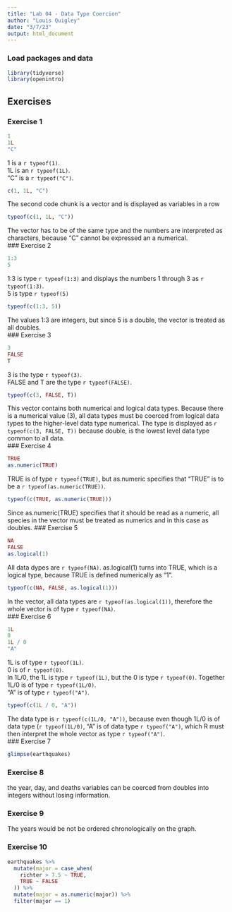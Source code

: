 ```yaml
---
title: "Lab 04 - Data Type Coercion"
author: "Louis Quigley"
date: "3/7/23"
output: html_document
---
```


### Load packages and data

```r
library(tidyverse)
library(openintro)
```

## Exercises

### Exercise 1

```r
1
1L
"C"
```
1 is a `r typeof(1)`.  
1L is an `r typeof(1L)`.  
"C" is a `r typeof("C")`.  
```r
c(1, 1L, "C")
```
The second code chunk is a vector and is displayed as variables in a row
```r
typeof(c(1, 1L, "C"))
```
The vector has to be of the same type and the numbers are interpreted as characters, because "C" cannot be expressed an a numerical.  
### Exercise 2

```r
1:3
5
```
1:3 is type `r typeof(1:3)` and displays the numbers 1 through 3 as `r typeof(1:3)`.  
5 is type `r typeof(5)`
```r
typeof(c(1:3, 5))
```
The values 1:3 are integers, but since 5 is a double, the vector is treated as all doubles.  
### Exercise 3

```r
3 
FALSE
T
```
3 is the type `r typeof(3)`.  
FALSE and T are the type `r typeof(FALSE)`.
```r
typeof(c(3, FALSE, T))
```
This vector contains both numerical and logical data types. Because there is a numerical value (3), all data types must be coerced from logical data types to the higher-level data type numerical. The type is displayed as `r typeof(c(3, FALSE, T))` because double, is the lowest level data type common to all data.  
### Exercise 4

```r
TRUE
as.numeric(TRUE)
```
TRUE is of type `r typeof(TRUE)`, but as.numeric specifies that "TRUE" is to be a `r typeof(as.numeric(TRUE))`.  
```r
typeof(c(TRUE, as.numeric(TRUE)))
```
Since as.numeric(TRUE) specifies that it should be read as a numeric, all species in the vector must be treated as numerics and in this case as doubles. 
### Exercise 5

```r
NA
FALSE
as.logical(1)
```
All data dypes are `r typeof(NA)`. as.logical(1) turns into TRUE, which is a logical type, because TRUE is defined numerically as "1".
```r
typeof(c(NA, FALSE, as.logical(1)))
```
In the vector, all data types are `r typeof(as.logical(1))`, therefore the whole vector is of type `r typeof(NA)`.  
### Exercise 6

```r
1L
0
1L / 0
"A"
```
1L is of type `r typeof(1L)`.  
0 is of `r typeof(0)`.  
In 1L/0, the 1L is type `r typeof(1L)`, but the 0 is type `r typeof(0)`. Together 1L/0 is of type `r typeof(1L/0)`.  
"A" is of type `r typeof("A")`.  
```r
typeof(c(1L / 0, "A"))
```
The data type is `r typeof(c(1L/0, "A"))`, because even though 1L/0 is of data type (`r typeof(1L/0)`, "A" is of data type `r typeof("A")`, which R must then interpret the whole vector as type `r typeof("A")`.  
### Exercise 7

```r
glimpse(earthquakes)
```


### Exercise 8

the year, day, and deaths variables can be coerced from doubles into integers without losing information. 

### Exercise 9

The years would be not be ordered chronologically on the graph. 

### Exercise 10

```r
earthquakes %>% 
  mutate(major = case_when(
    richter > 7.5 ~ TRUE,
    TRUE ~ FALSE
  )) %>% 
  mutate(major = as.numeric(major)) %>% 
  filter(major == 1)
```